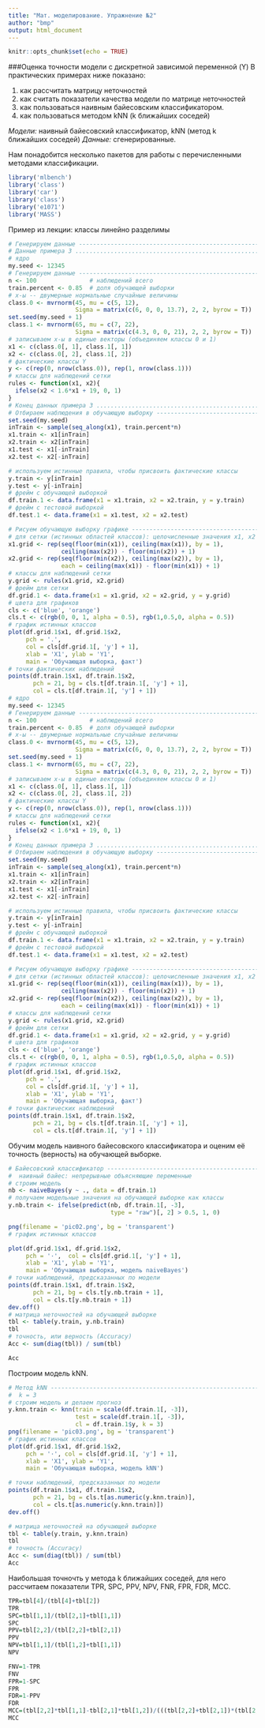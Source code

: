 ---
title: "Мат. моделирование. Упражнение №2"
author: "bmp"
output: html_document
---

```{r setup, include=FALSE}
knitr::opts_chunk$set(echo = TRUE)
```

###Оценка точности модели с дискретной зависимой переменной (Y)
В практических примерах ниже показано:

1. как рассчитать матрицу неточностей  
2. как считать показатели качества модели по матрице неточностей 
3. как пользоваться наивным байесовским классификатором.  
4. как пользоваться методом kNN (k ближайших соседей)

*Модели:* наивный байесовский классификатор, kNN (метод k ближайших соседей)
*Данные:* сгенерированные.

Нам понадобится несколько пакетов для работы с перечисленными методами классификации.
```{r}
library('mlbench')
library('class')
library('car')
library('class')
library('e1071')
library('MASS')
```

Пример из лекции: классы линейно разделимы

```{r}
# Генерируем данные ------------------------------------------------------------
# Данные примера 3 .............................................................
# ядро
my.seed <- 12345
# Генерируем данные ------------------------------------------------------------
n <- 100               # наблюдений всего
train.percent <- 0.85  # доля обучающей выборки
# x-ы -- двумерные нормальные случайные величины
class.0 <- mvrnorm(45, mu = c(5, 12), 
                   Sigma = matrix(c(6, 0, 0, 13.7), 2, 2, byrow = T))
set.seed(my.seed + 1)
class.1 <- mvrnorm(65, mu = c(7, 22), 
                   Sigma = matrix(c(4.3, 0, 0, 21), 2, 2, byrow = T))
# записываем x-ы в единые векторы (объединяем классы 0 и 1)
x1 <- c(class.0[, 1], class.1[, 1])
x2 <- c(class.0[, 2], class.1[, 2])
# фактические классы Y
y <- c(rep(0, nrow(class.0)), rep(1, nrow(class.1)))
# классы для наблюдений сетки
rules <- function(x1, x2){
  ifelse(x2 < 1.6*x1 + 19, 0, 1)
}
# Конец данных примера 3 .......................................................
# Отбираем наблюдения в обучающую выборку --------------------------------------
set.seed(my.seed)
inTrain <- sample(seq_along(x1), train.percent*n)
x1.train <- x1[inTrain]
x2.train <- x2[inTrain]
x1.test <- x1[-inTrain]
x2.test <- x2[-inTrain]

# используем истинные правила, чтобы присвоить фактические классы
y.train <- y[inTrain]
y.test <- y[-inTrain]
# фрейм с обучающей выборкой
df.train.1 <- data.frame(x1 = x1.train, x2 = x2.train, y = y.train)
# фрейм с тестовой выборкой
df.test.1 <- data.frame(x1 = x1.test, x2 = x2.test)

# Рисуем обучающую выборку графике ---------------------------------------------
# для сетки (истинных областей классов): целочисленные значения x1, x2
x1.grid <- rep(seq(floor(min(x1)), ceiling(max(x1)), by = 1),
               ceiling(max(x2)) - floor(min(x2)) + 1)
x2.grid <- rep(seq(floor(min(x2)), ceiling(max(x2)), by = 1),
               each = ceiling(max(x1)) - floor(min(x1)) + 1)
# классы для наблюдений сетки
y.grid <- rules(x1.grid, x2.grid)
# фрейм для сетки
df.grid.1 <- data.frame(x1 = x1.grid, x2 = x2.grid, y = y.grid)
# цвета для графиков
cls <- c('blue', 'orange')
cls.t <- c(rgb(0, 0, 1, alpha = 0.5), rgb(1,0.5,0, alpha = 0.5))
# график истинных классов
plot(df.grid.1$x1, df.grid.1$x2, 
     pch = '.', 
     col = cls[df.grid.1[, 'y'] + 1],
     xlab = 'X1', ylab = 'Y1',
     main = 'Обучающая выборка, факт')
# точки фактических наблюдений
points(df.train.1$x1, df.train.1$x2,
       pch = 21, bg = cls.t[df.train.1[, 'y'] + 1], 
       col = cls.t[df.train.1[, 'y'] + 1])
# ядро
my.seed <- 12345
# Генерируем данные ------------------------------------------------------------
n <- 100               # наблюдений всего
train.percent <- 0.85  # доля обучающей выборки
# x-ы -- двумерные нормальные случайные величины
class.0 <- mvrnorm(45, mu = c(5, 12), 
                   Sigma = matrix(c(6, 0, 0, 13.7), 2, 2, byrow = T))
set.seed(my.seed + 1)
class.1 <- mvrnorm(65, mu = c(7, 22), 
                   Sigma = matrix(c(4.3, 0, 0, 21), 2, 2, byrow = T))
# записываем x-ы в единые векторы (объединяем классы 0 и 1)
x1 <- c(class.0[, 1], class.1[, 1])
x2 <- c(class.0[, 2], class.1[, 2])
# фактические классы Y
y <- c(rep(0, nrow(class.0)), rep(1, nrow(class.1)))
# классы для наблюдений сетки
rules <- function(x1, x2){
  ifelse(x2 < 1.6*x1 + 19, 0, 1)
}
# Конец данных примера 3 .......................................................
# Отбираем наблюдения в обучающую выборку --------------------------------------
set.seed(my.seed)
inTrain <- sample(seq_along(x1), train.percent*n)
x1.train <- x1[inTrain]
x2.train <- x2[inTrain]
x1.test <- x1[-inTrain]
x2.test <- x2[-inTrain]

# используем истинные правила, чтобы присвоить фактические классы
y.train <- y[inTrain]
y.test <- y[-inTrain]
# фрейм с обучающей выборкой
df.train.1 <- data.frame(x1 = x1.train, x2 = x2.train, y = y.train)
# фрейм с тестовой выборкой
df.test.1 <- data.frame(x1 = x1.test, x2 = x2.test)

# Рисуем обучающую выборку графике ---------------------------------------------
# для сетки (истинных областей классов): целочисленные значения x1, x2
x1.grid <- rep(seq(floor(min(x1)), ceiling(max(x1)), by = 1),
               ceiling(max(x2)) - floor(min(x2)) + 1)
x2.grid <- rep(seq(floor(min(x2)), ceiling(max(x2)), by = 1),
               each = ceiling(max(x1)) - floor(min(x1)) + 1)
# классы для наблюдений сетки
y.grid <- rules(x1.grid, x2.grid)
# фрейм для сетки
df.grid.1 <- data.frame(x1 = x1.grid, x2 = x2.grid, y = y.grid)
# цвета для графиков
cls <- c('blue', 'orange')
cls.t <- c(rgb(0, 0, 1, alpha = 0.5), rgb(1,0.5,0, alpha = 0.5))
# график истинных классов
plot(df.grid.1$x1, df.grid.1$x2, 
     pch = '.', 
     col = cls[df.grid.1[, 'y'] + 1],
     xlab = 'X1', ylab = 'Y1',
     main = 'Обучающая выборка, факт')
# точки фактических наблюдений
points(df.train.1$x1, df.train.1$x2,
       pch = 21, bg = cls.t[df.train.1[, 'y'] + 1], 
       col = cls.t[df.train.1[, 'y'] + 1])

```

Обучим модель наивного байесовского классификатора и оценим её точность (верность) на обучающей выборке.

```{r}
# Байесовский классификатор ----------------------------------------------------
#  наивный байес: непрерывные объясняющие переменные
# строим модель
nb <- naiveBayes(y ~ ., data = df.train.1)
# получаем модельные значения на обучающей выборке как классы
y.nb.train <- ifelse(predict(nb, df.train.1[, -3], 
                             type = "raw")[, 2] > 0.5, 1, 0)

png(filename = 'pic02.png', bg = 'transparent')
# график истинных классов

plot(df.grid.1$x1, df.grid.1$x2, 
     pch = '·',  col = cls[df.grid.1[, 'y'] + 1], 
     xlab = 'X1', ylab = 'Y1',
     main = 'Обучающая выборка, модель naiveBayes')
# точки наблюдений, предсказанных по модели
points(df.train.1$x1, df.train.1$x2, 
       pch = 21, bg = cls.t[y.nb.train + 1], 
       col = cls.t[y.nb.train + 1])
dev.off()
# матрица неточностей на обучающей выборке
tbl <- table(y.train, y.nb.train)
tbl
# точность, или верность (Accuracy)
Acc <- sum(diag(tbl)) / sum(tbl)

Acc

```

Построим модель kNN.

```{r}
# Метод kNN --------------------------------------------------------------------
#  k = 3
# строим модель и делаем прогноз
y.knn.train <- knn(train = scale(df.train.1[, -3]), 
                   test = scale(df.train.1[, -3]),
                   cl = df.train.1$y, k = 3)
png(filename = 'pic03.png', bg = 'transparent')
# график истинных классов
plot(df.grid.1$x1, df.grid.1$x2, 
     pch = '·', col = cls[df.grid.1[, 'y'] + 1],
     xlab = 'X1', ylab = 'Y1',
     main = 'Обучающая выборка, модель kNN')

# точки наблюдений, предсказанных по модели
points(df.train.1$x1, df.train.1$x2, 
       pch = 21, bg = cls.t[as.numeric(y.knn.train)], 
       col = cls.t[as.numeric(y.knn.train)])
dev.off()

# матрица неточностей на обучающей выборке
tbl <- table(y.train, y.knn.train)
tbl
# точность (Accuracy)
Acc <- sum(diag(tbl)) / sum(tbl)
Acc
```

Наибольшая точночть у метода k ближайших соседей, для него рассчитаем показатели TPR, SPC, PPV, NPV, FNR, FPR, FDR, MCC.

```{r}
TPR=tbl[4]/(tbl[4]+tbl[2])
TPR
SPC=tbl[1,1]/(tbl[2,1]+tbl[1,1])
SPC
PPV=tbl[2,2]/(tbl[2,2]+tbl[2,1])
PPV
NPV=tbl[1,1]/(tbl[1,2]+tbl[1,1])
NPV

FNV=1-TPR
FNV
FPR=1-SPC
FPR
FDR=1-PPV
FDR
MCC=(tbl[2,2]*tbl[1,1]-tbl[2,1]*tbl[1,2])/(((tbl[2,2]+tbl[2,1])*(tbl[2,2]+tbl[1,2])*(tbl[1,1]+tbl[2,1])*(tbl[1,1]+tbl[1,2]))^(1/2))
MCC

```